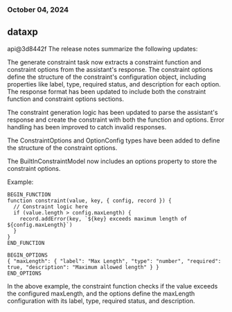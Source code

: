 ### October 04, 2024
## dataxp

api@3d8442f
The release notes summarize the following updates:

The generate constraint task now extracts a constraint function and constraint options from the assistant's response. The constraint options define the structure of the constraint's configuration object, including properties like label, type, required status, and description for each option. The response format has been updated to include both the constraint function and constraint options sections.

The constraint generation logic has been updated to parse the assistant's response and create the constraint with both the function and options. Error handling has been improved to catch invalid responses.

The ConstraintOptions and OptionConfig types have been added to define the structure of the constraint options.

The BuiltInConstraintModel now includes an options property to store the constraint options.

Example:

```
BEGIN_FUNCTION
function constraint(value, key, { config, record }) {
  // Constraint logic here
  if (value.length > config.maxLength) {
    record.addError(key, `${key} exceeds maximum length of ${config.maxLength}`)
  }
}
END_FUNCTION

BEGIN_OPTIONS
{ "maxLength": { "label": "Max Length", "type": "number", "required": true, "description": "Maximum allowed length" } }
END_OPTIONS
```

In the above example, the constraint function checks if the value exceeds the configured maxLength, and the options define the maxLength configuration with its label, type, required status, and description.